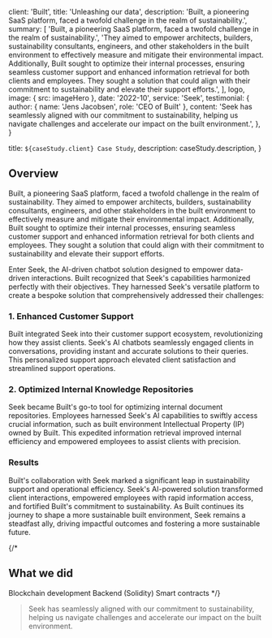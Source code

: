 
  client: 'Built',
  title: 'Unleashing our data',
  description:
    'Built, a pioneering SaaS platform, faced a twofold challenge in the realm of sustainability.',
  summary: [
     'Built, a pioneering SaaS platform, faced a twofold challenge in the realm of sustainability.',
    'They aimed to empower architects, builders, sustainability consultants, engineers, and other stakeholders in the built environment to effectively measure and mitigate their environmental impact. Additionally, Built sought to optimize their internal processes, ensuring seamless customer support and enhanced information retrieval for both clients and employees. They sought a solution that could align with their commitment to sustainability and elevate their support efforts.',
  ],
  logo,
  image: { src: imageHero },
  date: '2022-10',
  service: 'Seek',
  testimonial: {
    author: { name: 'Jens Jacobsen', role: 'CEO of Built' },
    content:
      'Seek has seamlessly aligned with our commitment to sustainability, helping us navigate challenges and accelerate our impact on the built environment.',
  },
}

  title: `${caseStudy.client} Case Study`,
  description: caseStudy.description,
}

## Overview

Built, a pioneering SaaS platform, faced a twofold challenge in the realm of sustainability. 
They aimed to empower architects, builders, sustainability consultants, engineers, and other stakeholders in the built environment to effectively measure and mitigate their environmental impact. 
Additionally, Built sought to optimize their internal processes, ensuring seamless customer support and enhanced information retrieval for both clients and employees. 
They sought a solution that could align with their commitment to sustainability and elevate their support efforts.

Enter Seek, the AI-driven chatbot solution designed to empower data-driven interactions. Built recognized that Seek's capabilities harmonized perfectly with their objectives. They harnessed Seek's versatile platform to create a bespoke solution that comprehensively addressed their challenges:

### 1. Enhanced Customer Support

Built integrated Seek into their customer support ecosystem, revolutionizing how they assist clients. Seek's AI chatbots seamlessly engaged clients in conversations, providing instant and accurate solutions to their queries. This personalized support approach elevated client satisfaction and streamlined support operations.

### 2. Optimized Internal Knowledge Repositories

Seek became Built's go-to tool for optimizing internal document repositories. Employees harnessed Seek's AI capabilities to swiftly access crucial information, such as built environment Intellectual Property (IP) owned by Built. This expedited information retrieval improved internal efficiency and empowered employees to assist clients with precision.

### Results

Built's collaboration with Seek marked a significant leap in sustainability support and operational efficiency. Seek's AI-powered solution transformed client interactions, empowered employees with rapid information access, and fortified Built's commitment to sustainability. As Built continues its journey to shape a more sustainable built environment, Seek remains a steadfast ally, driving impactful outcomes and fostering a more sustainable future.


{/*
## What we did

<TagList>
  <TagListItem>Blockchain development</TagListItem>
  <TagListItem>Backend (Solidity)</TagListItem>
  <TagListItem>Smart contracts</TagListItem>
</TagList>*/}

<Blockquote
  author={{ name: 'Jens Jacobsen', role: 'CEO of Built' }}
  image={{ src: imageEmilySelman }}
>
  Seek has seamlessly aligned with our commitment to sustainability, helping us navigate challenges and accelerate our impact on the built environment.
</Blockquote>

<StatList>
  <StatListItem value="30%" label="Increase in member satisfaction" />
  <StatListItem value="40%" label="Faster retrieval of information" />
</StatList>
